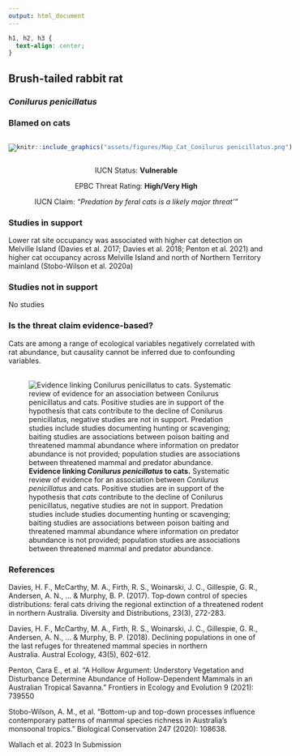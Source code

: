 ```yaml
---
output: html_document
---
```

```css
h1, h2, h3 {
  text-align: center;
}
```

## **Brush-tailed rabbit rat**
### *Conilurus penicillatus*
### Blamed on cats

:::: {style="display: flex;"}

[![](assets/photos/Conilurus penicillatus.png)](https://en.wikipedia.org/wiki/Brush-tailed_rabbit_rat#/media/File:Conilurus_penicillatus.jpg)

::: {}

:::

::: {}
  ```r
  knitr::include_graphics("assets/figures/Map_Cat_Conilurus penicillatus.png")
  ```
:::

::::
<center>
IUCN Status: **Vulnerable**

EPBC Threat Rating: **High/Very High**

IUCN Claim: *"Predation by feral cats is a likely major threat'"*

</center>

### Studies in support

Lower rat site occupancy was associated with higher cat detection on Melville Island (Davies et al. 2017; Davies et al. 2018; Penton et al. 2021) and higher cat occupancy across Melville Island and north of Northern Territory mainland (Stobo-Wilson et al. 2020a)

### Studies not in support

No studies

### Is the threat claim evidence-based?

Cats are among a range of ecological variables negatively correlated with rat abundance, but causality cannot be inferred due to confounding variables.
<br>
<br>

![**Evidence linking *Conilurus penicillatus* to cats.** Systematic review of evidence for an association between *Conilurus penicillatus* and cats. Positive studies are in support of the hypothesis that *cats* contribute to the decline of Conilurus penicillatus, negative studies are not in support. Predation studies include studies documenting hunting or scavenging; baiting studies are associations between poison baiting and threatened mammal abundance where information on predator abundance is not provided; population studies are associations between threatened mammal and predator abundance.](assets/figures/Main_Evidence_Cat_Conilurus penicillatus.png)

### References

Davies, H. F., McCarthy, M. A., Firth, R. S., Woinarski, J. C., Gillespie, G. R., Andersen, A. N., ... & Murphy, B. P. (2017). Top‐down control of species distributions: feral cats driving the regional extinction of a threatened rodent in northern Australia. Diversity and Distributions, 23(3), 272-283.

Davies, H. F., McCarthy, M. A., Firth, R. S., Woinarski, J. C., Gillespie, G. R., Andersen, A. N., ... & Murphy, B. P. (2018). Declining populations in one of the last refuges for threatened mammal species in northern Australia. Austral Ecology, 43(5), 602-612.

Penton, Cara E., et al. "A Hollow Argument: Understory Vegetation and Disturbance Determine Abundance of Hollow-Dependent Mammals in an Australian Tropical Savanna." Frontiers in Ecology and Evolution 9 (2021): 739550

Stobo-Wilson, A. M., et al. "Bottom-up and top-down processes influence contemporary patterns of mammal species richness in Australia's monsoonal tropics." Biological Conservation 247 (2020): 108638.

Wallach et al. 2023 In Submission

